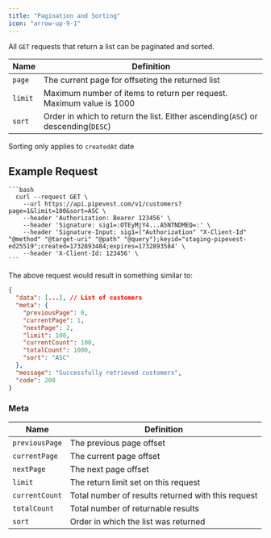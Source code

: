 ```yaml
---
title: "Pagination and Sorting"
icon: "arrow-up-9-1"
---
```


All `GET` requests that return a list can be paginated and sorted.

| Name    | Definition                                                                       |
| ------- | -------------------------------------------------------------------------------- |
| `page`  | The current page for offseting the returned list                                 |
| `limit` | Maximum number of items to return per request. Maximum value is 1000             |
| `sort`  | Order in which to return the list. Either ascending(`ASC`) or descending(`DESC`) |

<Note>Sorting only applies to `createdAt` date</Note>

## Example Request

    ```bash
      curl --request GET \
        --url https://api.pipevest.com/v1/customers?page=1&limit=100&sort=ASC \
        --header 'Authorization: Bearer 123456' \
        --header 'Signature: sig1=:OTEyMjY4...A5NTNDMEQ=:' \
        --header 'Signature-Input: sig1=("Authorization" "X-Client-Id" "@method" "@target-uri" "@path" "@query");keyid="staging-pipevest-ed25519";created=1732893484;expires=1732893584' \
        --header 'X-Client-Id: 123456' \
    ```

The above request would result in something similar to:

```json
{
  "data": [...], // List of customers
  "meta": {
    "previousPage": 0,
    "currentPage": 1,
    "nextPage": 2,
    "limit": 100,
    "currentCount": 100,
    "totalCount": 1000,
    "sort": "ASC"
  },
  "message": "Successfully retrieved customers",
  "code": 200
}
```

### Meta

| Name           | Definition                                         |
| -------------- | -------------------------------------------------- |
| `previousPage` | The previous page offset                           |
| `currentPage`  | The current page offset                            |
| `nextPage`     | The next page offset                               |
| `limit`        | The return limit set on this request               |
| `currentCount` | Total number of results returned with this request |
| `totalCount`   | Total number of returnable results                 |
| `sort`         | Order in which the list was returned               |
